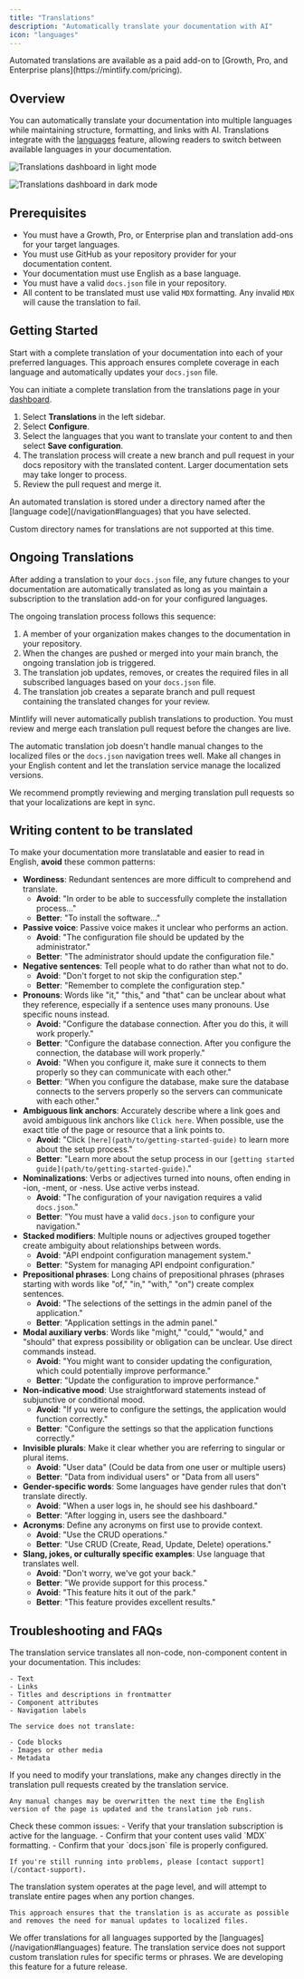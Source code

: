 ```yaml
---
title: "Translations"
description: "Automatically translate your documentation with AI"
icon: "languages"
---
```


<Info>
  Automated translations are available as a paid add-on to [Growth, Pro, and Enterprise plans](https://mintlify.com/pricing).
</Info>

## Overview

You can automatically translate your documentation into multiple languages while maintaining structure, formatting, and links with AI. Translations integrate with the [languages](/navigation#languages) feature, allowing readers to switch between available languages in your documentation.

<Frame>
  <img
    className="block dark:hidden my-0 pointer-events-none"
    src="/images/translations/translations-dashboard-light.png"
    alt="Translations dashboard in light mode"
  />

  <img
    className="hidden dark:block my-0 pointer-events-none"
    src="/images/translations/translations-dashboard-dark.png"
    alt="Translations dashboard in dark mode"
  />
</Frame>

## Prerequisites

- You must have a Growth, Pro, or Enterprise plan and translation add-ons for your target languages.
- You must use GitHub as your repository provider for your documentation content.
- Your documentation must use English as a base language.
- You must have a valid `docs.json` file in your repository.
- All content to be translated must use valid `MDX` formatting. Any invalid `MDX` will cause the translation to fail.

## Getting Started

Start with a complete translation of your documentation into each of your preferred languages. This approach ensures complete coverage in each language and automatically updates your `docs.json` file.

You can initiate a complete translation from the translations page in your [dashboard](https://dashboard.mintlify.com/settings).

1. Select **Translations** in the left sidebar.
1. Select **Configure**.
2. Select the languages that you want to translate your content to and then select **Save configuration**.
3. The translation process will create a new branch and pull request in your docs repository with the translated content. Larger documentation sets may take longer to process.
4. Review the pull request and merge it.

<Info>
  An automated translation is stored under a directory named after the [language code](/navigation#languages) that you have selected.
  
  Custom directory names for translations are not supported at this time.
</Info>

## Ongoing Translations

After adding a translation to your `docs.json` file, any future changes to your documentation are automatically translated as long as you maintain a subscription to the translation add-on for your configured languages.

The ongoing translation process follows this sequence:

1. A member of your organization makes changes to the documentation in your repository.
2. When the changes are pushed or merged into your main branch, the ongoing translation job is triggered.
3. The translation job updates, removes, or creates the required files in all subscribed languages based on your `docs.json` file.
4. The translation job creates a separate branch and pull request containing the translated changes for your review.

<Info>
  Mintlify will never automatically publish translations to production. You must review and merge each translation pull request before the changes are live.
</Info>

The automatic translation job doesn't handle manual changes to the localized files or the `docs.json` navigation trees well. Make all changes in your English content and let the translation service manage the localized versions.

We recommend promptly reviewing and merging translation pull requests so that your localizations are kept in sync.

## Writing content to be translated

To make your documentation more translatable and easier to read in English, **avoid** these common patterns:

* **Wordiness**: Redundant sentences are more difficult to comprehend and translate.
  * **Avoid**: "In order to be able to successfully complete the installation process..."
  * **Better**: "To install the software..."
* **Passive voice**: Passive voice makes it unclear who performs an action.
  * **Avoid**: "The configuration file should be updated by the administrator."
  * **Better**: "The administrator should update the configuration file."
* **Negative sentences**: Tell people what to do rather than what not to do.
  * **Avoid**: "Don't forget to not skip the configuration step."
  * **Better**: "Remember to complete the configuration step."
* **Pronouns**: Words like "it," "this," and "that" can be unclear about what they reference, especially if a sentence uses many pronouns. Use specific nouns instead.
  * **Avoid**: "Configure the database connection. After you do this, it will work properly."
  * **Better**: "Configure the database connection. After you configure the connection, the database will work properly."
  * **Avoid**: "When you configure it, make sure it connects to them properly so they can communicate with each other."
  * **Better**: "When you configure the database, make sure the database connects to the servers properly so the servers can communicate with each other."
* **Ambiguous link anchors**: Accurately describe where a link goes and avoid ambiguous link anchors like `Click here`. When possible, use the exact title of the page or resource that a link points to.
  * **Avoid**: "Click `[here](path/to/getting-started-guide)` to learn more about the setup process."
  * **Better**: "Learn more about the setup process in our `[getting started guide](path/to/getting-started-guide)`."
* **Nominalizations**: Verbs or adjectives turned into nouns, often ending in -ion, -ment, or -ness. Use active verbs instead.
  * **Avoid**: "The configuration of your navigation requires a valid `docs.json`."
  * **Better**:  "You must have a valid `docs.json` to configure your navigation."
* **Stacked modifiers**: Multiple nouns or adjectives grouped together create ambiguity about relationships between words.
  * **Avoid**: "API endpoint configuration management system."
  * **Better**: "System for managing API endpoint configuration."
* **Prepositional phrases**: Long chains of prepositional phrases (phrases starting with words like "of," "in," "with," "on") create complex sentences.
  * **Avoid**: "The selections of the settings in the admin panel of the application."
  * **Better**: "Application settings in the admin panel."
* **Modal auxiliary verbs**: Words like "might," "could," "would," and "should" that express possibility or obligation can be unclear. Use direct commands instead.
  * **Avoid**: "You might want to consider updating the configuration, which could potentially improve performance."
  * **Better**: "Update the configuration to improve performance."
* **Non-indicative mood**: Use straightforward statements instead of subjunctive or conditional mood.
  * **Avoid**: "If you were to configure the settings, the application would function correctly."
  * **Better**: "Configure the settings so that the application functions correctly."
* **Invisible plurals**: Make it clear whether you are referring to singular or plural items.
  * **Avoid**: "User data" (Could be data from one user or multiple users)
  * **Better**: "Data from individual users" or "Data from all users"
* **Gender-specific words**: Some languages have gender rules that don't translate directly.
  * **Avoid**: "When a user logs in, he should see his dashboard."
  * **Better**: "After logging in, users see the dashboard."
* **Acronyms**: Define any acronyms on first use to provide context.
  * **Avoid**: "Use the CRUD operations."
  * **Better**: "Use CRUD (Create, Read, Update, Delete) operations."
* **Slang, jokes, or culturally specific examples**: Use language that translates well.
  * **Avoid**: "Don't worry, we've got your back."
  * **Better**: "We provide support for this process."
  * **Avoid**: "This feature hits it out of the park."
  * **Better**: "This feature provides excellent results."

## Troubleshooting and FAQs

<AccordionGroup>
  <Accordion title="What content is translated?">
    The translation service translates all non-code, non-component content in your documentation. This includes:
    
    - Text
    - Links
    - Titles and descriptions in frontmatter
    - Component attributes
    - Navigation labels
    
    The service does not translate:
    
    - Code blocks
    - Images or other media
    - Metadata
  </Accordion>

  <Accordion title="How do I update my translations manually?">
    If you need to modify your translations, make any changes directly in the translation pull requests created by the translation service.
    
    Any manual changes may be overwritten the next time the English version of the page is updated and the translation job runs.
  </Accordion>

  <Accordion title="Why isn't my translation working?">
    Check these common issues:
    - Verify that your translation subscription is active for the language.
    - Confirm that your content uses valid `MDX` formatting.
    - Confirm that your `docs.json` file is properly configured.

    If you're still running into problems, please [contact support](/contact-support).
  </Accordion>

  <Accordion title="Why do translation PRs sometimes include unchanged sections?">
    The translation system operates at the page level, and will attempt to translate entire pages when any portion changes.

    This approach ensures that the translation is as accurate as possible and removes the need for manual updates to localized files.
  </Accordion>

  <Accordion title="My desired language isn't available.">
    We offer translations for all languages supported by the [languages](/navigation#languages) feature.
  </Accordion>

  <Accordion title="Can I define specific translations for words or prevent terms from being translated?">
    The translation service does not support custom translation rules for specific terms or phrases. We are developing this feature for a future release.
  </Accordion>
</AccordionGroup>
